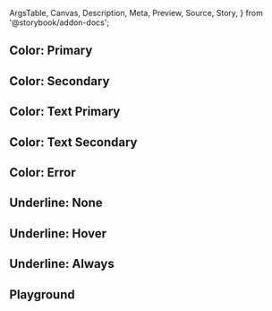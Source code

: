 <!-- @prettier -->

  ArgsTable,
  Canvas,
  Description,
  Meta,
  Preview,
  Source,
  Story,
} from '@storybook/addon-docs';



<Meta title="Material UI/Link" component={Link} render={Template}/>

<Description of={Link} />

## Color: Primary

<Canvas>
  <Story
    name="Color: Primary"
    args={{
      color: 'primary',
    }}
  />
</Canvas>

## Color: Secondary

<Canvas>
  <Story
    name="Color: Secondary"
    args={{
      color: 'secondary',
    }}
  />
</Canvas>

## Color: Text Primary

<Canvas>
  <Story
    name="Color: Text Primary"
    args={{
      color: 'textPrimary',
    }}
  />
</Canvas>

## Color: Text Secondary

<Canvas>
  <Story
    name="Color: Text Secondary"
    args={{
      color: 'textSecondary',
    }}
  />
</Canvas>

## Color: Error

<Canvas>
  <Story
    name="Color: Error"
    args={{
      color: 'error',
    }}
  />
</Canvas>

## Underline: None

<Canvas>
  <Story
    name="Underline: None"
    args={{
      underline: 'none',
    }}
  />
</Canvas>

## Underline: Hover

<Canvas>
  <Story
    name="Underline: Hover"
    args={{
      underline: 'hover',
    }}
  />
</Canvas>

## Underline: Always

<Canvas>
  <Story
    name="Underline: Always"
    args={{
      underline: 'always',
    }}
  />
</Canvas>

## Playground

<Canvas isColumn>
  
  <Story name="Playground" args={{}}/>
</Canvas>

<ArgsTable story="Playground" />
